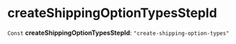
# createShippingOptionTypesStepId

 `Const` **createShippingOptionTypesStepId**: `"create-shipping-option-types"`
